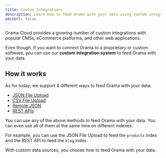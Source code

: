 ```yaml
---
title: Custom Integrations
description: Learn how to feed Orama with your data using custom integrations.
editUrl: false
---
```


Orama Cloud provides a growing number of custom integrations with popular CMSs, eCommerce platforms, and other web applications.

Even though, if you want to connect Orama to a proprietary or custom software, you can use our **custom integration system** to feed Orama with your data.

## How it works

As for today, we support 4 different ways to feed Orama with your data:

- [JSON File Upload](./json-file)
- [CSV File Upload](./csv-file)
- [Remote JSON](./remote-json)
- [REST APIs](./rest-apis)

You can use any of the above methods to feed Orama with your data. You can even use all of them at the same time on different indexes.

For example, you can use the JSON File Upload to feed the `products` index and the REST API to feed the `blog` index.

With custom data sources, you choose how to feed Orama with your data.
